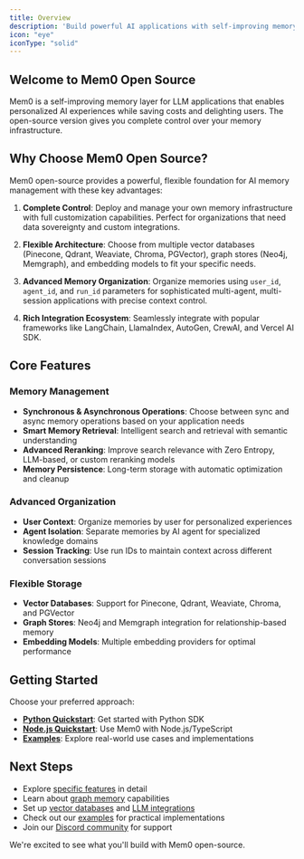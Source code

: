 ```yaml
---
title: Overview
description: 'Build powerful AI applications with self-improving memory using Mem0 open-source'
icon: "eye"
iconType: "solid"
---
```


## Welcome to Mem0 Open Source

Mem0 is a self-improving memory layer for LLM applications that enables personalized AI experiences while saving costs and delighting users. The open-source version gives you complete control over your memory infrastructure.

## Why Choose Mem0 Open Source?

Mem0 open-source provides a powerful, flexible foundation for AI memory management with these key advantages:

1. **Complete Control**: Deploy and manage your own memory infrastructure with full customization capabilities. Perfect for organizations that need data sovereignty and custom integrations.

2. **Flexible Architecture**: Choose from multiple vector databases (Pinecone, Qdrant, Weaviate, Chroma, PGVector), graph stores (Neo4j, Memgraph), and embedding models to fit your specific needs.

3. **Advanced Memory Organization**: Organize memories using `user_id`, `agent_id`, and `run_id` parameters for sophisticated multi-agent, multi-session applications with precise context control.

4. **Rich Integration Ecosystem**: Seamlessly integrate with popular frameworks like LangChain, LlamaIndex, AutoGen, CrewAI, and Vercel AI SDK.

## Core Features

### Memory Management
- **Synchronous & Asynchronous Operations**: Choose between sync and async memory operations based on your application needs
- **Smart Memory Retrieval**: Intelligent search and retrieval with semantic understanding
- **Advanced Reranking**: Improve search relevance with Zero Entropy, LLM-based, or custom reranking models
- **Memory Persistence**: Long-term storage with automatic optimization and cleanup

### Advanced Organization
- **User Context**: Organize memories by user for personalized experiences
- **Agent Isolation**: Separate memories by AI agent for specialized knowledge domains
- **Session Tracking**: Use run IDs to maintain context across different conversation sessions

### Flexible Storage
- **Vector Databases**: Support for Pinecone, Qdrant, Weaviate, Chroma, and PGVector
- **Graph Stores**: Neo4j and Memgraph integration for relationship-based memory
- **Embedding Models**: Multiple embedding providers for optimal performance

## Getting Started

Choose your preferred approach:

- **[Python Quickstart](../python-quickstart)**: Get started with Python SDK
- **[Node.js Quickstart](../node-quickstart)**: Use Mem0 with Node.js/TypeScript
- **[Examples](/examples)**: Explore real-world use cases and implementations

## Next Steps

- Explore [specific features](./async-memory) in detail
- Learn about [graph memory](../graph_memory/overview) capabilities
- Set up [vector databases](/components/vectordbs/overview) and [LLM integrations](/components/llms/overview)
- Check out our [examples](/examples) for practical implementations
- Join our [Discord community](https://mem0.dev/DiD) for support

We're excited to see what you'll build with Mem0 open-source.
